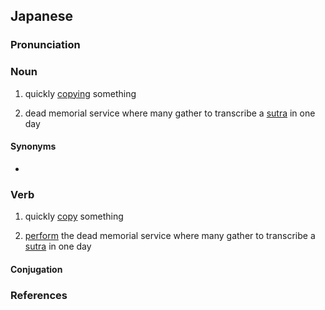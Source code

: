 ==Japanese==
{{ja-kanjitab|とん|しゃ|yomi=o}}

===Pronunciation===
{{ja-pron|yomi=o|とんしゃ|acc=0|acc_ref=DJR}}

===Noun===
{{ja-noun|とんしゃ}}

# quickly [[copying]] something
# {{lb|ja|Buddhism|sort=とんしゃ}} dead memorial service where many gather to transcribe a [[sutra]] in one day

====Synonyms====
* {{sense|memorial service}} {{ja-r|一日経|いちにちきょう}}

===Verb===
{{ja-verb-suru|とんしゃ}}

# quickly [[copy]] something
# {{lb|ja|Buddhism|sort=とんしゃ}} [[perform]] the dead memorial service where many gather to transcribe a [[sutra]] in one day

====Conjugation====
{{ja-suru|とんしゃ}}

===References===
<references/>